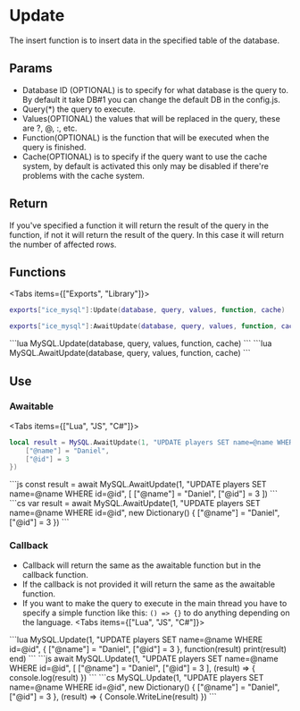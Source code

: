 
# Update
The insert function is to insert data in the specified table of the database.

## Params
- Database ID (OPTIONAL) is to specify for what database is the query to. By default it take DB#1 you can change the default DB in the config.js.
- Query(*) the query to execute.
- Values(OPTIONAL) the values that will be replaced in the query, these are ?, @, :, etc.
- Function(OPTIONAL) is the function that will be executed when the query is finished.
- Cache(OPTIONAL) is to specify if the query want to use the cache system, by default is activated this only may be disabled if there're problems with the cache system.

## Return
If you've specified a function it will return the result of the query in the function, if not it will return the result of the query.
In this case it will return the number of affected rows.

## Functions
<Tabs items={["Exports", "Library"]}>
<Tab>
```lua
exports["ice_mysql"]:Update(database, query, values, function, cache)
```
```lua
exports["ice_mysql"]:AwaitUpdate(database, query, values, function, cache)
```
</Tab>
<Tab>
```lua
MySQL.Update(database, query, values, function, cache)
```
```lua
MySQL.AwaitUpdate(database, query, values, function, cache)
```
</Tab>
</Tabs>

## Use
### Awaitable
<Tabs items={["Lua", "JS", "C#"]}>
<Tab>
```lua
local result = MySQL.AwaitUpdate(1, "UPDATE players SET name=@name WHERE id=@id", {
    ["@name"] = "Daniel",
    ["@id"] = 3
})
```
</Tab>
<Tab>
```js
const result = await MySQL.AwaitUpdate(1, "UPDATE players SET name=@name WHERE id=@id", [
    ["@name"] = "Daniel",
    ["@id"] = 3
])
```
</Tab>
<Tab>
```cs
var result = await MySQL.AwaitUpdate(1, "UPDATE players SET name=@name WHERE id=@id", new Dictionary<string, object>() {
    ["@name"] = "Daniel",
    ["@id"] = 3
})
```
</Tab>
</Tabs>

### Callback
- Callback will return the same as the awaitable function but in the callback function.
- If the callback is not provided it will return the same as the awaitable function.
- If you want to make the query to execute in the main thread you have to specify a simple function like this: `() => {}` to do anything depending on the language.
<Tabs items={["Lua", "JS", "C#"]}>
<Tab>
```lua
MySQL.Update(1, "UPDATE players SET name=@name WHERE id=@id", {
    ["@name"] = "Daniel",
    ["@id"] = 3
}, function(result)
    print(result)
end)
```
</Tab>
<Tab>
```js
await MySQL.Update(1, "UPDATE players SET name=@name WHERE id=@id", [
    ["@name"] = "Daniel",
    ["@id"] = 3
], (result) => {
    console.log(result)
})
```
</Tab>
<Tab>
```cs
MySQL.Update(1, "UPDATE players SET name=@name WHERE id=@id", new Dictionary<string, object>() {
    ["@name"] = "Daniel",
    ["@id"] = 3
}, (result) => {
    Console.WriteLine(result)
})
```
</Tab>
</Tabs